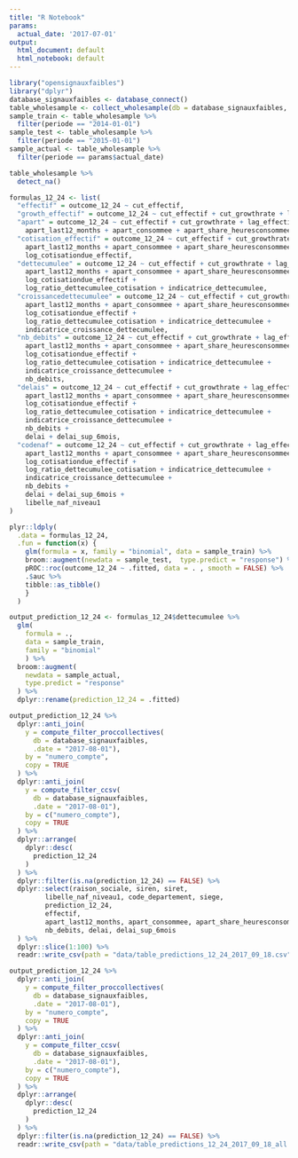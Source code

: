 ```yaml
---
title: "R Notebook"
params:
  actual_date: '2017-07-01'
output:
  html_document: default
  html_notebook: default
---
```


```r
library("opensignauxfaibles")
library("dplyr")
database_signauxfaibles <- database_connect()
table_wholesample <- collect_wholesample(db = database_signauxfaibles, table = "wholesample")
sample_train <- table_wholesample %>%
  filter(periode == "2014-01-01")
sample_test <- table_wholesample %>%
  filter(periode == "2015-01-01")
sample_actual <- table_wholesample %>%
  filter(periode == params$actual_date)
```

```r
table_wholesample %>% 
  detect_na()
```

```r
formulas_12_24 <- list(
  "effectif" = outcome_12_24 ~ cut_effectif,
  "growth_effectif" = outcome_12_24 ~ cut_effectif + cut_growthrate + lag_effectif_missing,
  "apart" = outcome_12_24 ~ cut_effectif + cut_growthrate + lag_effectif_missing +
    apart_last12_months + apart_consommee + apart_share_heuresconsommees,
  "cotisation_effectif" = outcome_12_24 ~ cut_effectif + cut_growthrate + lag_effectif_missing +
    apart_last12_months + apart_consommee + apart_share_heuresconsommees +
    log_cotisationdue_effectif,
  "dettecumulee" = outcome_12_24 ~ cut_effectif + cut_growthrate + lag_effectif_missing +
    apart_last12_months + apart_consommee + apart_share_heuresconsommees +
    log_cotisationdue_effectif +
    log_ratio_dettecumulee_cotisation + indicatrice_dettecumulee,
  "croissancedettecumulee" = outcome_12_24 ~ cut_effectif + cut_growthrate + lag_effectif_missing +
    apart_last12_months + apart_consommee + apart_share_heuresconsommees +
    log_cotisationdue_effectif +
    log_ratio_dettecumulee_cotisation + indicatrice_dettecumulee +
    indicatrice_croissance_dettecumulee,
  "nb_debits" = outcome_12_24 ~ cut_effectif + cut_growthrate + lag_effectif_missing +
    apart_last12_months + apart_consommee + apart_share_heuresconsommees +
    log_cotisationdue_effectif +
    log_ratio_dettecumulee_cotisation + indicatrice_dettecumulee +
    indicatrice_croissance_dettecumulee +
    nb_debits,
  "delais" = outcome_12_24 ~ cut_effectif + cut_growthrate + lag_effectif_missing +
    apart_last12_months + apart_consommee + apart_share_heuresconsommees +
    log_cotisationdue_effectif +
    log_ratio_dettecumulee_cotisation + indicatrice_dettecumulee +
    indicatrice_croissance_dettecumulee +
    nb_debits +
    delai + delai_sup_6mois,
  "codenaf" = outcome_12_24 ~ cut_effectif + cut_growthrate + lag_effectif_missing +
    apart_last12_months + apart_consommee + apart_share_heuresconsommees +
    log_cotisationdue_effectif +
    log_ratio_dettecumulee_cotisation + indicatrice_dettecumulee +
    indicatrice_croissance_dettecumulee +
    nb_debits +
    delai + delai_sup_6mois +
    libelle_naf_niveau1
)
```

```r
plyr::ldply(
  .data = formulas_12_24,
  .fun = function(x) {
    glm(formula = x, family = "binomial", data = sample_train) %>%
    broom::augment(newdata = sample_test,  type.predict = "response") %>%
    pROC::roc(outcome_12_24 ~ .fitted, data = . , smooth = FALSE) %>%
    .$auc %>%
    tibble::as_tibble()
    }
  )  
```

```r
output_prediction_12_24 <- formulas_12_24$dettecumulee %>%
  glm(
    formula = .,
    data = sample_train,
    family = "binomial"
    ) %>%
  broom::augment(
    newdata = sample_actual,
    type.predict = "response"
  ) %>%
  dplyr::rename(prediction_12_24 = .fitted) 
```

```r
output_prediction_12_24 %>%
  dplyr::anti_join(
    y = compute_filter_proccollectives(
      db = database_signauxfaibles,
      .date = "2017-08-01"),
    by = "numero_compte",
    copy = TRUE
  ) %>%
  dplyr::anti_join(
    y = compute_filter_ccsv(
      db = database_signauxfaibles,
      .date = "2017-08-01"),
    by = c("numero_compte"),
    copy = TRUE
  ) %>%
  dplyr::arrange(
    dplyr::desc(
      prediction_12_24
    )
  ) %>%
  dplyr::filter(is.na(prediction_12_24) == FALSE) %>%
  dplyr::select(raison_sociale, siren, siret,
         libelle_naf_niveau1, code_departement, siege,
         prediction_12_24,
         effectif,
         apart_last12_months, apart_consommee, apart_share_heuresconsommees,
         nb_debits, delai, delai_sup_6mois
  ) %>%
  dplyr::slice(1:100) %>%
  readr::write_csv(path = "data/table_predictions_12_24_2017_09_18.csv")
```

```r
output_prediction_12_24 %>%
  dplyr::anti_join(
    y = compute_filter_proccollectives(
      db = database_signauxfaibles,
      .date = "2017-08-01"),
    by = "numero_compte",
    copy = TRUE
  ) %>%
  dplyr::anti_join(
    y = compute_filter_ccsv(
      db = database_signauxfaibles,
      .date = "2017-08-01"),
    by = c("numero_compte"),
    copy = TRUE
  ) %>%
  dplyr::arrange(
    dplyr::desc(
      prediction_12_24
    )
  ) %>%
  dplyr::filter(is.na(prediction_12_24) == FALSE) %>%
  readr::write_csv(path = "data/table_predictions_12_24_2017_09_18_all.csv")
```

